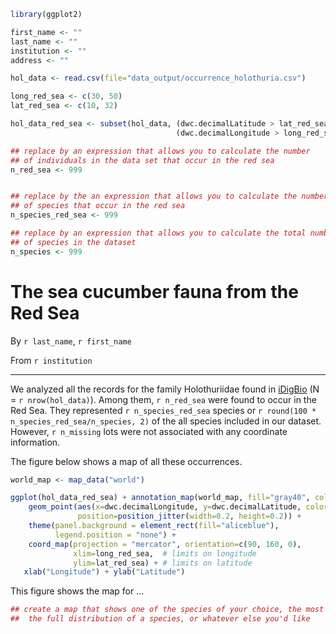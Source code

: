 

```r
library(ggplot2)
```

```r
first_name <- ""
last_name <- ""
institution <- ""
address <- ""
```

```r
hol_data <- read.csv(file="data_output/occurrence_holothuria.csv")

long_red_sea <- c(30, 50)
lat_red_sea <- c(10, 32)

hol_data_red_sea <- subset(hol_data, (dwc.decimalLatitude > lat_red_sea[1] & dwc.decimalLatitude < lat_red_sea[2]) &
                                     (dwc.decimalLongitude > long_red_sea[1] & dwc.decimalLatitude < long_red_sea[2]))

## replace by an expression that allows you to calculate the number
## of individuals in the data set that occur in the red sea
n_red_sea <- 999


## replace by the an expression that allows you to calculate the number
## of species that occur in the red sea
n_species_red_sea <- 999

## replace by an expression that allows you to calculate the total number
## of species in the dataset
n_species <- 999

```

# The sea cucumber fauna from the Red Sea

By `r last_name`, `r first_name`

From `r institution`

---------------------------------------------

We analyzed all the records for the family Holothuriidae found in
[iDigBio](http://portal.idigbio.org) (N = `r nrow(hol_data)`). Among them,
`r n_red_sea` were found to occur in the Red Sea. They represented
`r n_species_red_sea` species or `r round(100 * n_species_red_sea/n_species, 2)` of
the all species included in our dataset. However, `r n_missing` lots were not associated
with any coordinate information.

The figure below shows a map of all these occurrences.

```r
world_map <- map_data("world")

ggplot(hol_data_red_sea) + annotation_map(world_map, fill="gray40", colour="gray40") +
    geom_point(aes(x=dwc.decimalLongitude, y=dwc.decimalLatitude, color=dwc.specificEpithet),
               position=position_jitter(width=0.2, height=0.2)) +
    theme(panel.background = element_rect(fill="aliceblue"),
          legend.position = "none") +
    coord_map(projection = "mercator", orientation=c(90, 160, 0),
              xlim=long_red_sea,  # limits on longitude
              ylim=lat_red_sea) + # limits on latitude
   xlab("Longitude") + ylab("Latitude")

```

This figure shows the map for ...

```r
## create a map that shows one of the species of your choice, the most sampled species,
##  the full distribution of a species, or whatever else you'd like

```
